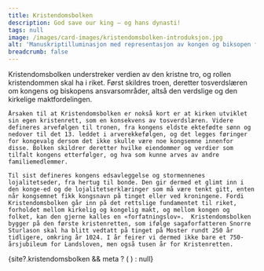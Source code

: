 ```yaml
---
title: Kristendomsbolken
description: God save our king – og hans dynasti!
tags: null
image: /images/card-images/kristendomsbolken-introduksjon.jpg
alt: 'Manuskriptilluminasjon med representasjon av kongen og biksopen fra Codex Hardenbergianus (GKS 1154, fol. 6r)'
breadcrumb: false
---
```



<SitatHero 
    title='Kristendomsbolken' 
    ingress='«Det er opphavet til lovene våre, gulatingsmennenes lover, som er opphavet til alle gode ting, at vi skal ha og holde den kristne tro.'  
    footer='Kristendomsbolken, kapittel 1'
/>

<Container stil="firstletter text-left text-xl" columns={2} margin={10}>
    Kristendomsbolken understreker verdien av den kristne tro, og rollen kristendommen skal ha i riket. 
    Først skildres troen, deretter tosverdslæren om kongens og biskopens ansvarsområder, altså den verdslige og den kirkelige maktfordelingen. 

    Årsaken til at Kristendomsbolken er nokså kort er at kirken utviklet sin egen kristenrett, som en konsekvens av tosverdslæren. Videre defineres arvefølgen til tronen, fra kongens eldste ektefødte sønn og nedover til det 13. leddet i arverekkefølgen, og det legges føringer for kongevalg dersom det ikke skulle være noe kongsemne innenfor disse. Bolken skildrer deretter hvilke eiendommer og verdier som tilfalt kongens etterfølger, og hva som kunne arves av andre familiemedlemmer. 

    Til sist defineres kongens edsavleggelse og stormennenes lojalitetseder, fra hertug til bonde. Den gir dermed et glimt inn i den konge-ed og de lojalitetserklæringer som må være tenkt gitt, enten når kongsemnet fikk kongsnavn på tinget eller ved kroningene. Fordi Kristendomsbolken går inn på det rettslige fundamentet til riket, forholdet mellom kirkelig og kongelig makt, og mellom kongen og folket, kan den gjerne kalles en «forfatningslov».  Kristendomsbolken bygger på den første kristenretten, som ifølge sagaforfatteren Snorre Sturlason skal ha blitt vedtatt på tinget på Moster rundt 250 år tidligere, omkring år 1024. I år feirer vi dermed ikke bare et 750-årsjubileum for Landsloven, men også tusen år for Kristenretten.
</Container>


<Container>
    {site?.kristendomsbolken && meta ? (
    <SubTextsCards items={site.kristendomsbolken} meta={meta}  />
  ) : null}
</Container>

 

